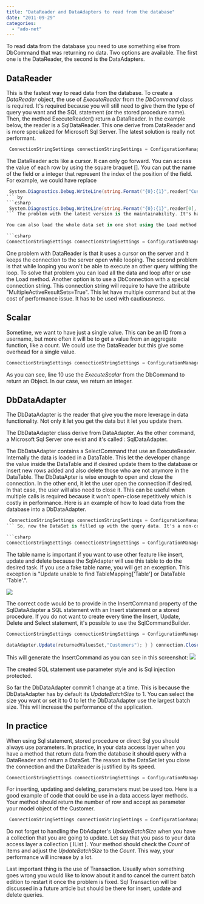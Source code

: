 ```yaml
---
title: "DataReader and DataAdapters to read from the database"
date: "2011-09-29"
categories: 
  - "ado-net"
---
```


To read data from the database you need to use something else from DbCommand that was returning no data. Two options are available. The first one is the DataReader, the second is the DataAdapters.

## DataReader

This is the fastest way to read data from the database. To create a _DataReader_ object, the use of _ExecuteReader_ from the _DbCommand_ class is required. It's required because you will still need to give them the type of query you want and the SQL statement (or the stored procedure name). Then, the method ExecuteReader() return a DataReader. In the example below, the reader is a SqlDataReader. This one derive from DataReader and is more specialized for Microsoft Sql Server. The latest solution is really not performant.


```csharp
 ConnectionStringSettings connectionStringSettings = ConfigurationManager.ConnectionStrings["ApplicationServices"]; using (var connection = new SqlConnection(connectionStringSettings.ConnectionString)) { connection.Open(); using (var command = new SqlCommand()) { command.Connection = connection; command.CommandText = "SELECT CustomerID, CompanyName FROM Customers WHERE country LIKE 'canada' "; command.CommandType = System.Data.CommandType.Text; using (SqlDataReader reader = command.ExecuteReader()) { while (reader.Read()) { System.Diagnostics.Debug.WriteLine(string.Format("{0}:{1}",reader["CustomerID"], reader["CompanyName"])); } } } connection.Close(); } 
```

The DataReader acts like a cursor. It can only go forward. You can access the value of each row by using the square braquet []. You can put the name of the field or a integer that represent the index of the position of the field. For example, we could have replace


```csharp
 System.Diagnostics.Debug.WriteLine(string.Format("{0}:{1}",reader["CustomerID"], reader["CompanyName"])); 
``` by 
```csharp
 System.Diagnostics.Debug.WriteLine(string.Format("{0}:{1}",reader[0], reader[1])); 
``` The problem with the latest version is the maintainability. It's harder to know what will be displayed. Also, it can be problematic if the order of the returned data change. Let say that you get data from a stored procedure and for an unknown reason the database administrator change the order of the returned field. This would create a problem but not if the name were used.

You can also load the whole data set in one shot using the Load method. The data is loaded into a DataTable.

```csharp
ConnectionStringSettings connectionStringSettings = ConfigurationManager.ConnectionStrings["ApplicationServices"]; DataTable datas = new DataTable(); using (var connection = new SqlConnection(connectionStringSettings.ConnectionString)) { connection.Open(); using (var command = new SqlCommand()) { command.Connection = connection; command.CommandText = "SELECT CustomerID, CompanyName FROM Customers WHERE country LIKE 'canada' "; command.CommandType = System.Data.CommandType.Text; using (SqlDataReader reader = command.ExecuteReader()) { datas.Load(reader, LoadOption.Upsert); } } connection.Close(); System.Diagnostics.Debug.WriteLine("Number of rows loaded : " + datas.Rows.Count); } 
```

One problem with DataReader is that it uses a cursor on the server and it keeps the connection to the server open while looping. The second problem is that while looping you won't be able to execute an other query withing the loop. To solve that problem you can load all the data and loop after or use the Load method. Another option is to use a DbConnection with a special connection string. This connection string will require to have the attribute "MultipleActiveResultSets=True". This let have multiple command but at the cost of performance issue. It has to be used with cautiousness.

## Scalar

Sometime, we want to have just a single value. This can be an ID from a username, but more often it will be to get a value from an aggregate function, like a count. We could use the DataReader but this give some overhead for a single value.

```csharp
ConnectionStringSettings connectionStringSettings = ConfigurationManager.ConnectionStrings["ApplicationServices"]; using (var connection = new SqlConnection(connectionStringSettings.ConnectionString)) { connection.Open(); using (var command = new SqlCommand()) { command.Connection = connection; command.CommandText = "SELECT count(CustomerID) FROM Customers WHERE country LIKE 'canada' "; command.CommandType = System.Data.CommandType.Text; int countValue = (int)command.ExecuteScalar(); System.Diagnostics.Debug.WriteLine("Count value:" + countValue); } connection.Close(); } 
```

As you can see, line 10 use the _ExecuteScalar_ from the DbCommand to return an Object. In our case, we return an integer.

## DbDataAdapter

The DbDataAdapter is the reader that give you the more leverage in data functionality. Not only it let you get the data but it let you update them.

The DbDataAdapter class derive from DataAdapter. As the other command, a Microsoft Sql Server one exist and it's called : SqlDataAdapter.

The DbDataAdapter contains a SelectCommand that use an ExecuteReader. Internally the data is loaded in a DataTable. This let the developer change the value inside the DataTable and if desired update them to the database or insert new rows added and also delete those who are not anymore in the DataTable. The DbDataApter is wise enough to open and close the connection. In the other end, it let the user open the connection if desired. In that case, the user will also need to close it. This can be useful when multiple calls is required because it won't open-close repetitively which is costly in performance. Here is an example of how to load data from the database into a DbDataAdapter.


```csharp
 ConnectionStringSettings connectionStringSettings = ConfigurationManager.ConnectionStrings["ApplicationServices"]; DataSet returnedValuesSet = new DataSet(); using (var connection = new SqlConnection(connectionStringSettings.ConnectionString)) { connection.Open(); using (var command = new SqlCommand()) { command.Connection = connection; command.CommandText = "SELECT CustomerID, CompanyName FROM Customers WHERE country LIKE 'canada' "; command.CommandType = System.Data.CommandType.Text; using (var dataAdapter = new SqlDataAdapter(command)) { dataAdapter.Fill(returnedValuesSet); } } connection.Close(); System.Diagnostics.Debug.WriteLine("Number of rows loaded : " + returnedValuesSet.Tables[0].Rows.Count); } 
``` So, now the DataSet is filled up with the query data. It's a non-connected object but will still be able to do update later on. From this example, we can see that the SqlDataAdapter fill up with the _Fill_ method. This _Fill_ method can also takes a second argument that is the name of the name of the table. This mean we can modify the previous example with this one and instead of referring the data in the DataSet with an index, we will be able to use the string as a key.

```csharp
ConnectionStringSettings connectionStringSettings = ConfigurationManager.ConnectionStrings["ApplicationServices"]; DataSet returnedValuesSet = new DataSet(); using (var connection = new SqlConnection(connectionStringSettings.ConnectionString)) { connection.Open(); using (var command = new SqlCommand()) { command.Connection = connection; command.CommandText = "SELECT CustomerID, CompanyName FROM Customers WHERE country LIKE 'canada' "; command.CommandType = System.Data.CommandType.Text; using (var dataAdapter = new SqlDataAdapter(command)) { dataAdapter.Fill(returnedValuesSet, "Customers"); } } connection.Close(); System.Diagnostics.Debug.WriteLine("Number of rows loaded : " + returnedValuesSet.Tables["Customers"].Rows.Count); } 
```

The table name is important if you want to use other feature like insert, update and delete because the SqlAdapter will use this table to do the desired task. If you use a fake table name, you will get an exception. This exception is "Update unable to find TableMapping['Table'] or DataTable 'Table'.".

![](images/updateDataSetRowsFromDataTable-400x100.png)

The correct code would be to provide in the InsertCommand property of the SqlDataAdapter a SQL statement with an Insert statement or a stored procedure. If you do not want to create every time the Insert, Update, Delete and Select statement, it's possible to use the SqlCommandBuilder.

```csharp
ConnectionStringSettings connectionStringSettings = ConfigurationManager.ConnectionStrings["ApplicationServices"]; DataSet returnedValuesSet = new DataSet(); using (var connection = new SqlConnection(connectionStringSettings.ConnectionString)) { connection.Open(); using (var command = new SqlCommand()) { command.Connection = connection; command.CommandText = "SELECT CustomerID, CompanyName FROM Customers WHERE country LIKE 'canada' "; command.CommandType = System.Data.CommandType.Text; using (var dataAdapter = new SqlDataAdapter(command)) { dataAdapter.Fill(returnedValuesSet, "Customers"); var builder = new SqlCommandBuilder(dataAdapter); dataAdapter.InsertCommand = builder.GetInsertCommand(); returnedValuesSet.Tables["Customers"].Rows.Add("-1", "My Company Name");

dataAdapter.Update(returnedValuesSet,"Customers"); } } connection.Close(); } 
```

This will generate the InsertCommand as you can see in this screenshot: ![](images/createInsertStatementWithCommandBuilder-400x73.png)

The created SQL statement use parameter style and is Sql injection protected.

So far the DbDataAdapter commit 1 change at a time. This is because the DbDataAdapter has by default its _UpdateBatchSize_ to 1. You can select the size you want or set it to 0 to let the DbDataAdapter use the largest batch size. This will increase the performance of the application.

## In practice

When using Sql statement, stored procedure or direct Sql you should always use parameters. In practice, in your data access layer when you have a method that return data from the database it should query with a DataReader and return a DataSet. The reason is the DataSet let you close the connection and the DataReader is justified by its speed.

```csharp
ConnectionStringSettings connectionStringSettings = ConfigurationManager.ConnectionStrings["ApplicationServices"]; DataSet returnedValuesSet = new DataSet(); DataTable returnedTable = new DataTable(); using (var connection = new SqlConnection(connectionStringSettings.ConnectionString)) { connection.Open(); using (var command = new SqlCommand()) { command.Connection = connection; command.CommandText = "SELECT CustomerID, CompanyName FROM Customers WHERE country LIKE @country"; command.CommandType = System.Data.CommandType.Text; SqlParameter paramCountry = new SqlParameter("country","canada"); command.Parameters.Add(paramCountry); using (var reader = command.ExecuteReader()) { returnedTable.Load(reader,LoadOption.Upsert); returnedValuesSet.Tables.Add(returnedTable); } } connection.Close(); } 
```

For inserting, updating and deleting, parameters must be used too. Here is a good example of code that could be use in a data access layer methods. Your method should return the number of row and accept as parameter your model object of the Customer.


```csharp
 ConnectionStringSettings connectionStringSettings = ConfigurationManager.ConnectionStrings["ApplicationServices"]; DataSet returnedValuesSet = new DataSet(); DataTable returnedTable = new DataTable(); int rowsAffected; using (var connection = new SqlConnection(connectionStringSettings.ConnectionString)) { connection.Open(); using (var command = new SqlCommand()) { command.Connection = connection; command.CommandText = "INSERT INTO customers (CustomerID, CompanyName) VALUES (@id, @name)"; command.CommandType = System.Data.CommandType.Text; command.Parameters.Add(new SqlParameter("id","P1")); command.Parameters.Add(new SqlParameter("name", "MyName")); rowsAffected = command.ExecuteNonQuery(); } connection.Close(); } 
```

Do not forget to handling the DbAdapter's _UpdateBatchSize_ when you have a collection that you are going to update. Let say that you pass to your data access layer a collection ( IList ). Your method should check the _Count_ of items and adjust the _UpdateBatchSize_ to the _Count_. This way, your performance will increase by a lot.

Last important thing is the use of Transaction. Usually when something goes wrong you would like to know about it and to cancel the current batch edition to restart it once the problem is fixed. Sql Transaction will be discussed in a future article but should be there for insert, update and delete queries.
